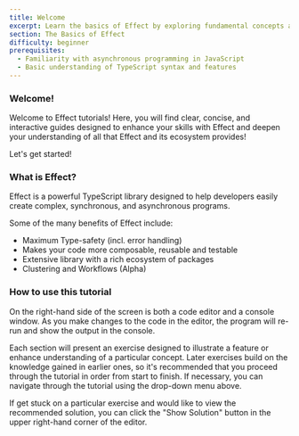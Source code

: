```yaml
---
title: Welcome
excerpt: Learn the basics of Effect by exploring fundamental concepts and core data types.
section: The Basics of Effect
difficulty: beginner
prerequisites:
  - Familiarity with asynchronous programming in JavaScript
  - Basic understanding of TypeScript syntax and features
---
```


### Welcome!

Welcome to Effect tutorials! Here, you will find clear, concise, and interactive
guides designed to enhance your skills with Effect and deepen your understanding
of all that Effect and its ecosystem provides!

Let's get started!

### What is Effect?

Effect is a powerful TypeScript library designed to help developers easily
create complex, synchronous, and asynchronous programs.

Some of the many benefits of Effect include:

- Maximum Type-safety (incl. error handling)
- Makes your code more composable, reusable and testable
- Extensive library with a rich ecosystem of packages
- Clustering and Workflows (Alpha)

### How to use this tutorial

On the right-hand side of the screen is both a code editor and a console window.
As you make changes to the code in the editor, the program will re-run and show
the output in the console.

Each section will present an exercise designed to illustrate a feature or
enhance understanding of a particular concept. Later exercises build on the
knowledge gained in earlier ones, so it's recommended that you proceed through
the tutorial in order from start to finish. If necessary, you can navigate
through the tutorial using the drop-down menu above.

If get stuck on a particular exercise and would like to view the recommended
solution, you can click the "Show Solution" button in the upper right-hand
corner of the editor.
